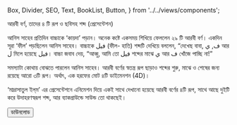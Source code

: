   Box,
  Divider,
  SEO,
  Text,
  BookList,
  Button,
} from '../../views/components';

<SEO pageTitle="আরবী বর্ণ, তাদের ৪ টি রূপ ও ছবিসহ শব্দ (প্রেসেন্টেশন) " />
<Box maxWidth={960} margin="0 auto" padding={{ xs: 3, sm: 4 }}>


<Text variant="h2" textAlign="center">
  আরবী বর্ণ, তাদের ৪ টি রূপ ও ছবিসহ শব্দ (প্রেসেন্টেশন)
</Text>
<Divider />

আনিস সাহেব প্রতিদিন বাচ্চাকে ‘কায়দা’ পড়ান। অনেক কষ্টে একসময় শিখিয়ে ফেললেন ২৯ টি আরবী বর্ণ। একদিন সূরা ‘ফীল’ পড়ছিলেন আনিস সাহেব। বাচ্চাকে فيل (ফীল- হাতি) শব্দটি দেখিয়ে বললেন, “দেখেছ বাবা, ف, ي আর ل মিলে হয়েছে فيل।
বাচ্চা জবাব দেয়, “আব্বু, আমি তো فيل শব্দের মাঝে ي আর ف খোঁজে পাচ্ছি না!”

সমস্যাটা কোথায় বোঝতে পারলেন আনিস সাহেব। আরবী বর্ণের স্বতন্ত্র রূপ ছাড়াও শব্দের শুরু, মাঝে ও শেষের জন্য রয়েছে আরো ৩টি রূপ। অর্থাৎ, এক হরফের মোট ৪টি ডাইমেনশন (4D)।

‘মাদ্রাসাতুল ইল্‌ম’ এর প্রেসেন্টেশনে এনিমেশন দিয়ে একই সাথে দেখানো হয়েছে আরবী বর্ণের ৪টি রূপ, সাথে আছে দুইটি করে উদাহরণস্বরূপ শব্দ, আর ব্যাকগ্রাউন্ডে সাউন্ড তো থাকছেই।

<Box textAlign="center">
  <a
    href="https://drive.google.com/file/d/1XIsxj2_57td4CH5wtF1n9hUDSTFl6pjl/view?usp=sharing"
    target="_blank"
    rel="noreferrer noopener"
  >
    <Button variant="primary">ডাউনলোড</Button>
  </a>
</Box>

</Box>

